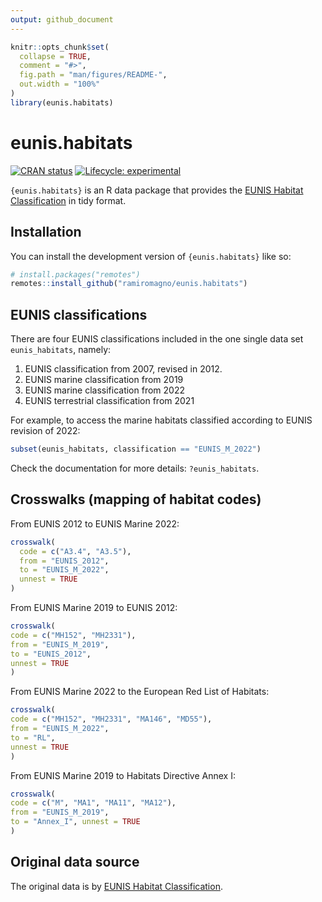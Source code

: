 ```yaml
---
output: github_document
---
```


<!-- README.md is generated from README.Rmd. Please edit that file -->

```r
knitr::opts_chunk$set(
  collapse = TRUE,
  comment = "#>",
  fig.path = "man/figures/README-",
  out.width = "100%"
)
library(eunis.habitats)
```

# eunis.habitats

<!-- badges: start -->
[![CRAN status](https://www.r-pkg.org/badges/version/eunis.habitats)](https://CRAN.R-project.org/package=eunis.habitats)
[![Lifecycle: experimental](https://img.shields.io/badge/lifecycle-experimental-orange.svg)](https://lifecycle.r-lib.org/articles/stages.html#experimental)
<!-- badges: end -->

`{eunis.habitats}` is an R data package that provides the [EUNIS Habitat
Classification](https://www.eea.europa.eu/data-and-maps/data/eunis-habitat-classification-1) in tidy format.

## Installation

You can install the development version of `{eunis.habitats}` like so:

``` r
# install.packages("remotes")
remotes::install_github("ramiromagno/eunis.habitats")
```

## EUNIS classifications

There are four EUNIS classifications included in the one single data set `eunis_habitats`, namely:

1. EUNIS classification from 2007, revised in 2012.
2. EUNIS marine classification from 2019
3. EUNIS marine classification from 2022
4. EUNIS terrestrial classification from 2021

For example, to access the marine habitats classified according to EUNIS revision of 2022:

```r
subset(eunis_habitats, classification == "EUNIS_M_2022")
```

Check the documentation for more details: `?eunis_habitats`.

## Crosswalks (mapping of habitat codes)

From EUNIS 2012 to EUNIS Marine 2022:

```r
crosswalk(
  code = c("A3.4", "A3.5"),
  from = "EUNIS_2012",
  to = "EUNIS_M_2022",
  unnest = TRUE
)
```

From EUNIS Marine 2019 to EUNIS 2012:

```r
crosswalk(
code = c("MH152", "MH2331"),
from = "EUNIS_M_2019",
to = "EUNIS_2012",
unnest = TRUE
)
```

From EUNIS Marine 2022 to the European Red List of Habitats:

```r
crosswalk(
code = c("MH152", "MH2331", "MA146", "MD55"),
from = "EUNIS_M_2022",
to = "RL",
unnest = TRUE
)
```

From EUNIS Marine 2019 to Habitats Directive Annex I:

```r
crosswalk(
code = c("M", "MA1", "MA11", "MA12"),
from = "EUNIS_M_2019",
to = "Annex_I", unnest = TRUE
)
```

## Original data source

The original data is by [EUNIS Habitat
Classification](https://www.eea.europa.eu/data-and-maps/data/eunis-habitat-classification-1).
